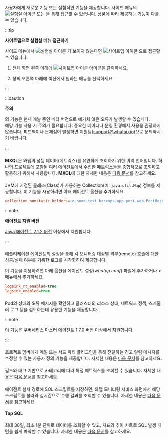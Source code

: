 사용자에게 새로운 기능 또는 실험적인 기능을 제공합니다. 사이드 메뉴의 ![실험실 아이콘](/img/ic-laboratory.svg) <Cmdname sid="side_lab" className="uitext" /> 또는 <Cmdname sid="sitemap" className="uitext" />을 통해 접근할 수 있습니다. 상품에 따라 제공하는 기능이 다를 수 있습니다.

:::tip

**사이트맵으로 실험실 메뉴 접근하기**

사이드 메뉴에서 ![실험실 아이콘](/img/ic-laboratory.svg) <Cmdname sid="side_lab" className="uitext" />가 보이지 않는다면 ![사이트맵 아이콘](/img/ic-sitemap.svg) <Cmdname sid="sitemap" className="uitext" />으로 접근할 수 있습니다.

1. 전체 화면 왼쪽 아래에 ![사이트맵 아이콘](/img/ic-sitemap.svg) <Cmdname sid="sitemap" className="uitext" /> 아이콘을 클릭하세요. 

2. <Cmdname sid="sitemap" className="uitext" /> 창의 오른쪽 아래에 <Cmdname sid="side_lab" className="uitext" /> 섹션에서 원하는 메뉴를 선택하세요.

:::

:::caution

**주의**

<Cmdname sid="side_lab" className="uitext" />의 기능은 현재 개발 중인 베타 버전으로 예기치 않은 오류가 발생할 수 있습니다.  
해당 기능 사용 시 주의가 필요합니다. 중요한 데이터나 운영 환경에서 사용을 권장하지 않습니다. 피드백이나 문제점이 발생하면 지원팀([support@whatap.io](mailto:support@whatap.io))으로 문의하시기 바랍니다.

:::

<Xclude product="npm">

#### <Cmdname sid="side_tagFlex" className="uitext" />

  **MXQL**은 와탭의 성능 데이터(메트릭스)를 유연하게 조회하기 위한 쿼리 언어입니다. 하나의 프로젝트에 포함된 여러 에이전트에서 수집한 메트릭스들을 종합적으로 조회하고 활용하기 위해서 사용합니다. **MXQL**에 대한 자세한 내용은 [다음 문서](../mxql/mxql-overview)를 참고하세요.

</Xclude>

<InDoc product="java">

#### <Cmdname sid="side_collectionMap" className="uitext" />

  JVM에 지정된 클래스(Class)가 사용하는 Collection(예. `java.util.Map`) 정보를 제공합니다. 이 기능을 사용하려면 아래 에이전트 옵션을 추가하세요.

  ```ini title="whatap.conf"
  collection_nonstatic_holders=io.home.test.baseapp.app.post.web.PostResource
  ```

  :::note

  **에이전트 지원 버전**

  [Java 에이전트 2.1.2 버전](../release-notes/java/java-2_1_2#collectionmonitor) 이상에서 지원합니다.

  :::

</InDoc>

<InDoc product="java">

#### <Cmdname sid="side_remoteAccessStatus" className="uitext" />

  애플리케이션 에이전트의 설정을 통해 각 모니터링 대상별 외부(remote) 호출에 대한 성공/실패 여부를 기록한 로그를 시각화하여 제공합니다.

  이 기능을 이용하려면 아래 옵션을 에이전트 설정(*whatap.conf*) 파일에 추가하거나 <Cmdname sid="side_management" className="uitext" /> &gt; <Cmdname sid="side_agentSetting" className="uitext" /> 메뉴에서 추가하세요.

  ```ini title="whatap.conf"
  logsink_rt_enabled=true
  logsink_enabled=true
  ```

</InDoc>

<InDoc product="kubernetes">

#### <Cmdname sid="side_pendingPod" className="uitext" />

  Pod의 상태와 오류 메시지를 확인하고 클러스터의 리소스 상태, 네트워크 정책, 스케줄러 로그 등을 검토하는데 유용한 기능을 제공합니다.

  :::note

  이 기능은 쿠버네티스 마스터 에이전트 1.7.0 버전 이상에서 지원합니다.

  :::

</InDoc>

<InDoc product="java,php,python,golang,dotnet,nodejs,server,kubernetes">

#### <Cmdname sid="side_alertTemplate" className="uitext" />

  프로젝트 멤버에게 메일 또는 서드 파티 플러그인을 통해 전달하는 경고 알림 메시지를 수정할 수 있는 사용자 정의 기능을 제공합니다. 자세한 내용은 [다음 문서](set-notification-message)를 참고하세요.

</InDoc>

<InDoc product="browser,npm">

#### <Cmdname sid="side_metricsSearch" className="uitext" />

  필드와 태그 기반으로 카테고리에 따라 특정 메트릭스를 조회할 수 있습니다. 자세한 내용은 [다음 문서](metrics-search)를 참고하세요.

</InDoc>

<InDoc product="postgresql,oracle,oracle-v1,oracle-pro,mysql,mssql,mssql-v1,cubrid,cubrid-v1,tibero,altibase,altibase-v1,db2">

#### <Cmdname sid="side_dbScriptManager" className="uitext" />

  에이전트 설치 경로에 SQL 스크립트를 저장하면, 와탭 모니터링 서비스 화면에서 해당 스크립트를 불러와 실시간으로 수행 결과를 조회할 수 있습니다. 자세한 내용은 [다음 문서](../reference/script-manager)를 참고하세요.

</InDoc>

<InDoc product="oracle,oracle-pro,mysql">

#### <UI>Top SQL</UI>

  최대 30일, 최소 1분 단위로 데이터를 조회할 수 있고, 지표와 추이 차트로 SQL 발생 패턴을 쉽게 파악할 수 있습니다. 자세한 내용은 [다음 문서](top-sql)를 참고하세요.

</InDoc>